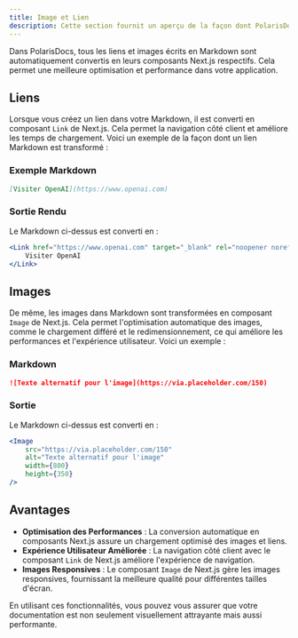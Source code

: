 ```yaml
---
title: Image et Lien
description: Cette section fournit un aperçu de la façon dont PolarisDocs gère les liens et images dans Markdown.
---
```


Dans PolarisDocs, tous les liens et images écrits en Markdown sont automatiquement convertis en leurs composants Next.js respectifs. Cela permet une meilleure optimisation et performance dans votre application.

## Liens

Lorsque vous créez un lien dans votre Markdown, il est converti en composant `Link` de Next.js. Cela permet la navigation côté client et améliore les temps de chargement. Voici un exemple de la façon dont un lien Markdown est transformé :

### Exemple Markdown

```markdown 
[Visiter OpenAI](https://www.openai.com)
```

### Sortie Rendu

Le Markdown ci-dessus est converti en :

```jsx
<Link href="https://www.openai.com" target="_blank" rel="noopener noreferrer">
    Visiter OpenAI
</Link>
```

## Images

De même, les images dans Markdown sont transformées en composant `Image` de Next.js. Cela permet l'optimisation automatique des images, comme le chargement différé et le redimensionnement, ce qui améliore les performances et l'expérience utilisateur. Voici un exemple :

### Markdown

```markdown
![Texte alternatif pour l'image](https://via.placeholder.com/150)
```

### Sortie

Le Markdown ci-dessus est converti en :

```jsx
<Image
    src="https://via.placeholder.com/150"
    alt="Texte alternatif pour l'image"
    width={800}
    height={350}
/>
```

## Avantages

- **Optimisation des Performances** : La conversion automatique en composants Next.js assure un chargement optimisé des images et liens.
- **Expérience Utilisateur Améliorée** : La navigation côté client avec le composant `Link` de Next.js améliore l'expérience de navigation.
- **Images Responsives** : Le composant `Image` de Next.js gère les images responsives, fournissant la meilleure qualité pour différentes tailles d'écran.

En utilisant ces fonctionnalités, vous pouvez vous assurer que votre documentation est non seulement visuellement attrayante mais aussi performante.
